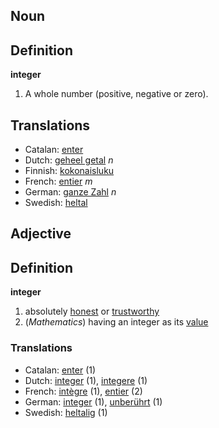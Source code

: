 ==Noun==
==Definition==

'''integer'''

# A whole number (positive, negative or zero).

==Translations==
*Catalan: [[enter]]
*Dutch: [[geheel getal]] ''n''
*Finnish: [[kokonaisluku]]
*French: [[entier]] ''m''
*German: [[ganze Zahl]] ''n''
*Swedish: [[heltal]]

==Adjective==
==Definition==
'''integer'''

# absolutely [[honest]] or [[trustworthy]]
# (''Mathematics'') having an integer as its [[value]]

===Translations===
*Catalan: [[enter]] (1)
*Dutch: [[integer]] (1), [[integere]] (1)
*French: [[intègre]] (1), [[entier]] (2)
*German: [[integer]] (1), [[unberührt]] (1)
*Swedish: [[heltalig]] (1)